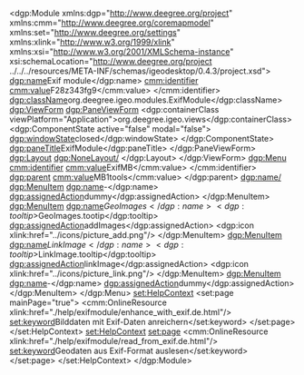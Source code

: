 <?xml version="1.0" encoding="UTF-8"?>
<dgp:Module xmlns:dgp="http://www.deegree.org/project" xmlns:cmm="http://www.deegree.org/coremapmodel" xmlns:set="http://www.deegree.org/settings" xmlns:xlink="http://www.w3.org/1999/xlink" xmlns:xsi="http://www.w3.org/2001/XMLSchema-instance" xsi:schemaLocation="http://www.deegree.org/project ../../../resources/META-INF/schemas/igeodesktop/0.4.3/project.xsd">
	<dgp:name>Exif module</dgp:name>
	<cmm:identifier>
		<cmm:value>F28z343fg9</cmm:value>
	</cmm:identifier>
	<dgp:className>org.deegree.igeo.modules.ExifModule</dgp:className>
	<dgp:ViewForm>
		<dgp:PaneViewForm>
			<dgp:containerClass viewPlatform="Application">org.deegree.igeo.views</dgp:containerClass>
			<dgp:ComponentState active="false" modal="false">
				<dgp:windowState>closed</dgp:windowState>
			</dgp:ComponentState>
			<dgp:paneTitle>ExifModule</dgp:paneTitle>
		</dgp:PaneViewForm>
		<dgp:Layout>
			<dgp:NoneLayout/>
		</dgp:Layout>
	</dgp:ViewForm>
	<dgp:Menu>
		<cmm:identifier>
			<cmm:value>ExifMB</cmm:value>
		</cmm:identifier>
		<dgp:parent>
			<cmm:value>MB1tools</cmm:value>
		</dgp:parent>
		<dgp:name/>
        <dgp:MenuItem>
            <dgp:name>-</dgp:name>
            <dgp:assignedAction>dummy</dgp:assignedAction>
        </dgp:MenuItem>
		<dgp:MenuItem>
			<dgp:name>$GeoImages</dgp:name>
			<dgp:tooltip>$GeoImages.tootip</dgp:tooltip>
			<dgp:assignedAction>addImages</dgp:assignedAction>
			<dgp:icon xlink:href="../icons/picture_add.png"/>
		</dgp:MenuItem>
		<dgp:MenuItem>
			<dgp:name>$LinkImage</dgp:name>
			<dgp:tooltip>$LinkImage.tooltip</dgp:tooltip>
			<dgp:assignedAction>linkImage</dgp:assignedAction>
			<dgp:icon xlink:href="../icons/picture_link.png"/>
		</dgp:MenuItem>
        <!-- fügt eine Trennlinie ein -->
		<dgp:MenuItem>
			<dgp:name>-</dgp:name>
			<dgp:assignedAction>dummy</dgp:assignedAction>
		</dgp:MenuItem>
	</dgp:Menu>
	<!-- dgp:ToolBarEntry assignedGroup="TBExifGroup">
        <cmm:identifier>
            <cmm:value>rtsdafre4dfdg4</cmm:value>
        </cmm:identifier>
        <dgp:name />
        <dgp:tooltip>$GeoImages.tootip</dgp:tooltip>
        <dgp:assignedAction>addImages</dgp:assignedAction>
        <dgp:icon xlink:href="../icons/picture_add.png" />
        <dgp:entryType>PushButton</dgp:entryType>
    </dgp:ToolBarEntry>
	<dgp:ToolBarEntry assignedGroup="TBExifGroup">
        <cmm:identifier>
            <cmm:value>2344dfdg4</cmm:value>
        </cmm:identifier>
        <dgp:name />
        <dgp:tooltip>$LinkImage.tooltip</dgp:tooltip>
        <dgp:assignedAction>linkImage</dgp:assignedAction>
        <dgp:icon xlink:href="../icons/picture_link.png" />
        <dgp:entryType>PushButton</dgp:entryType>
    </dgp:ToolBarEntry-->
	<set:HelpContext>
		<set:page mainPage="true">
			<cmm:OnlineResource xlink:href="./help/exifmodule/enhance_with_exif.de.html"/>
			<set:keyword>Bilddaten mit Exif-Daten anreichern</set:keyword>
		</set:page>
	</set:HelpContext>
	<set:HelpContext>
		<set:page>
			<cmm:OnlineResource xlink:href="./help/exifmodule/read_from_exif.de.html"/>
			<set:keyword>Geodaten aus Exif-Format auslesen</set:keyword>
		</set:page>
	</set:HelpContext>
</dgp:Module>
